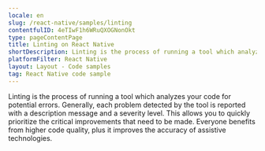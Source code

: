 ```yaml
---
locale: en
slug: /react-native/samples/linting
contentfulID: 4eTIwF1h6WRuQXOGNonOkt
type: pageContentPage
title: Linting on React Native
shortDescription: Linting is the process of running a tool which analyzes your code for potential errors.
platformFilter: React Native
layout: Layout - Code samples
tag: React Native code sample
---
```


Linting is the process of running a tool which analyzes your code for potential errors. Generally, each problem detected by the tool is reported with a description message and a severity level. This allows you to quickly prioritize the critical improvements that need to be made. Everyone benefits from higher code quality, plus it improves the accuracy of assistive technologies.

<CodeSample id="linting" locale="en" platform="react native"/>